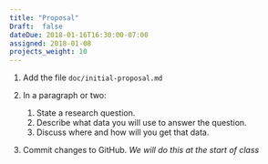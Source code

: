 ```yaml
---
title: "Proposal"
Draft:  false
dateDue: 2018-01-16T16:30:00-07:00
assigned: 2018-01-08
projects_weight: 10
---
```


1. Add the file `doc/initial-proposal.md`
2. In a paragraph or two:

    1. State a research question.
    2. Describe what data you will use to answer the question.
    3. Discuss where and how will you get that data.
    
3. Commit changes to GitHub. *We will do this at the start of class*

